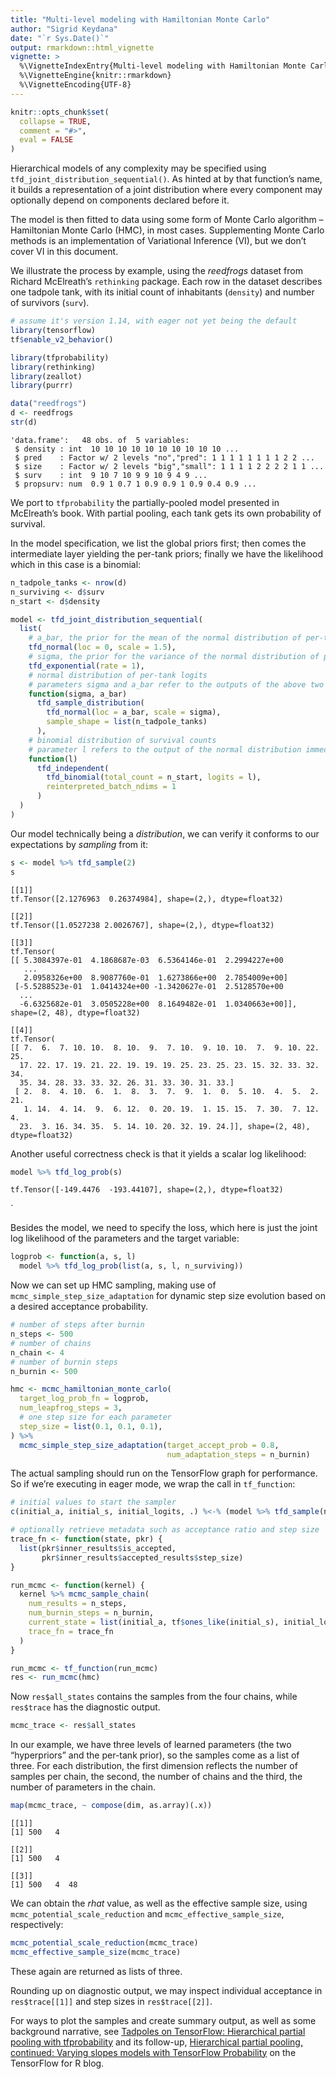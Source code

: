```yaml
---
title: "Multi-level modeling with Hamiltonian Monte Carlo"
author: "Sigrid Keydana"
date: "`r Sys.Date()`"
output: rmarkdown::html_vignette
vignette: >
  %\VignetteIndexEntry{Multi-level modeling with Hamiltonian Monte Carlo}
  %\VignetteEngine{knitr::rmarkdown}
  %\VignetteEncoding{UTF-8}
---
```


```r
knitr::opts_chunk$set(
  collapse = TRUE,
  comment = "#>",
  eval = FALSE
)
```

Hierarchical models of any complexity may be specified using `tfd_joint_distribution_sequential()`.
As hinted at by that function's name, it builds a representation of a joint distribution where every component may optionally depend on components declared before it. 

The model is then fitted to data using some form of Monte Carlo algorithm -- Hamiltonian Monte Carlo (HMC), in most cases.
Supplementing Monte Carlo methods is an implementation of Variational Inference (VI), but we don't cover VI in this document.

We illustrate the process by example, using the _reedfrogs_ dataset from Richard McElreath's `rethinking` package.
Each row in the dataset describes one tadpole tank, with its initial count of inhabitants (`density`) and number of survivors (`surv`).

```r
# assume it's version 1.14, with eager not yet being the default
library(tensorflow)
tf$enable_v2_behavior()

library(tfprobability)
library(rethinking)
library(zeallot)
library(purrr)

data("reedfrogs")
d <- reedfrogs
str(d)
```


```
'data.frame':	48 obs. of  5 variables:
 $ density : int  10 10 10 10 10 10 10 10 10 10 ...
 $ pred    : Factor w/ 2 levels "no","pred": 1 1 1 1 1 1 1 1 2 2 ...
 $ size    : Factor w/ 2 levels "big","small": 1 1 1 1 2 2 2 2 1 1 ...
 $ surv    : int  9 10 7 10 9 9 10 9 4 9 ...
 $ propsurv: num  0.9 1 0.7 1 0.9 0.9 1 0.9 0.4 0.9 ...
```

We port to `tfprobability` the partially-pooled model presented in McElreath's book. With partial pooling, each tank gets its own probability of survival.

In the model specification, we list the global priors first; then comes the intermediate layer yielding the per-tank priors; finally we have the likelihood which in this case is a binomial:

```r
n_tadpole_tanks <- nrow(d)
n_surviving <- d$surv
n_start <- d$density

model <- tfd_joint_distribution_sequential(
  list(
    # a_bar, the prior for the mean of the normal distribution of per-tank logits
    tfd_normal(loc = 0, scale = 1.5),
    # sigma, the prior for the variance of the normal distribution of per-tank logits
    tfd_exponential(rate = 1),
    # normal distribution of per-tank logits
    # parameters sigma and a_bar refer to the outputs of the above two distributions
    function(sigma, a_bar) 
      tfd_sample_distribution(
        tfd_normal(loc = a_bar, scale = sigma),
        sample_shape = list(n_tadpole_tanks)
      ), 
    # binomial distribution of survival counts
    # parameter l refers to the output of the normal distribution immediately above
    function(l)
      tfd_independent(
        tfd_binomial(total_count = n_start, logits = l),
        reinterpreted_batch_ndims = 1
      )
  )
)
```

Our model technically being a _distribution_, we can verify it conforms to our expectations by _sampling_ from it: 

```r
s <- model %>% tfd_sample(2)
s 
```

```
[[1]]
tf.Tensor([2.1276963  0.26374984], shape=(2,), dtype=float32)

[[2]]
tf.Tensor([1.0527238 2.0026767], shape=(2,), dtype=float32)

[[3]]
tf.Tensor(
[[ 5.3084397e-01  4.1868687e-03  6.5364146e-01  2.2994227e+00
   ...
   2.0958326e+00  8.9087760e-01  1.6273866e+00  2.7854009e+00]
 [-5.5288523e-01  1.0414324e+00 -1.3420627e-01  2.5128570e+00
  ...
  -6.6325682e-01  3.0505228e+00  8.1649482e-01  1.0340663e+00]], shape=(2, 48), dtype=float32)

[[4]]
tf.Tensor(
[[ 7.  6.  7. 10. 10.  8. 10.  9.  7. 10.  9. 10. 10.  7.  9. 10. 22. 25.
  17. 22. 17. 19. 21. 22. 19. 19. 19. 25. 23. 25. 23. 15. 32. 33. 32. 34.
  35. 34. 28. 33. 33. 32. 26. 31. 33. 30. 31. 33.]
 [ 2.  8.  4. 10.  6.  1.  8.  3.  7.  9.  1.  0.  5. 10.  4.  5.  2. 21.
   1. 14.  4. 14.  9.  6. 12.  0. 20. 19.  1. 15. 15.  7. 30.  7. 12.  4.
  23.  3. 16. 34. 35.  5. 14. 10. 20. 32. 19. 24.]], shape=(2, 48), dtype=float32)
```

Another useful correctness check is that it yields a scalar log likelihood:

```r
model %>% tfd_log_prob(s)
```

```
tf.Tensor([-149.4476  -193.44107], shape=(2,), dtype=float32)
```
`

Besides the model, we need to specify the loss, which here is just the joint log likelihood of the parameters and the target variable:

```r
logprob <- function(a, s, l)
  model %>% tfd_log_prob(list(a, s, l, n_surviving))
```

Now we can set up HMC sampling, making use of `mcmc_simple_step_size_adaptation` for dynamic step size evolution based on a desired acceptance probability. 

```r
# number of steps after burnin
n_steps <- 500
# number of chains
n_chain <- 4
# number of burnin steps
n_burnin <- 500

hmc <- mcmc_hamiltonian_monte_carlo(
  target_log_prob_fn = logprob,
  num_leapfrog_steps = 3,
  # one step size for each parameter
  step_size = list(0.1, 0.1, 0.1),
) %>%
  mcmc_simple_step_size_adaptation(target_accept_prob = 0.8,
                                   num_adaptation_steps = n_burnin)

```

The actual sampling should run on the TensorFlow graph for performance. So if we're executing in eager mode, we wrap the call in `tf_function`:

```r
# initial values to start the sampler
c(initial_a, initial_s, initial_logits, .) %<-% (model %>% tfd_sample(n_chain))

# optionally retrieve metadata such as acceptance ratio and step size
trace_fn <- function(state, pkr) {
  list(pkr$inner_results$is_accepted,
       pkr$inner_results$accepted_results$step_size)
}

run_mcmc <- function(kernel) {
  kernel %>% mcmc_sample_chain(
    num_results = n_steps,
    num_burnin_steps = n_burnin,
    current_state = list(initial_a, tf$ones_like(initial_s), initial_logits),
    trace_fn = trace_fn
  )
}

run_mcmc <- tf_function(run_mcmc)
res <- run_mcmc(hmc)
```
 
Now `res$all_states` contains the samples from the four chains, while `res$trace` has the diagnostic output.


```r
mcmc_trace <- res$all_states
```

In our example, we have three levels of learned parameters (the two "hyperpriors" and the per-tank prior), so the samples come as a list of three. For each distribution, the first dimension reflects the number of samples per chain, the second, the number of chains and the third, the number of parameters in the chain.

```r
map(mcmc_trace, ~ compose(dim, as.array)(.x))
```

```
[[1]]
[1] 500   4

[[2]]
[1] 500   4

[[3]]
[1] 500   4  48
```

We can obtain the _rhat_ value, as well as the effective sample size, using `mcmc_potential_scale_reduction` and `mcmc_effective_sample_size`, respectively:

```r
mcmc_potential_scale_reduction(mcmc_trace)
mcmc_effective_sample_size(mcmc_trace)
```

These again are returned as lists of three.

Rounding up on diagnostic output, we may inspect individual acceptance in `res$trace[[1]]` and step sizes in `res$trace[[2]]`.


For ways to plot the samples and create summary output, as well as some background narrative, see [Tadpoles on TensorFlow: Hierarchical partial pooling with tfprobability](https://blogs.rstudio.com/ai/posts/2019-05-06-tadpoles-on-tensorflow/) and its follow-up, [Hierarchical partial pooling, continued: Varying slopes models with TensorFlow Probability](https://blogs.rstudio.com/tensorflow/posts/2019-05-24-varying-slopes/) on the TensorFlow for R blog. 

